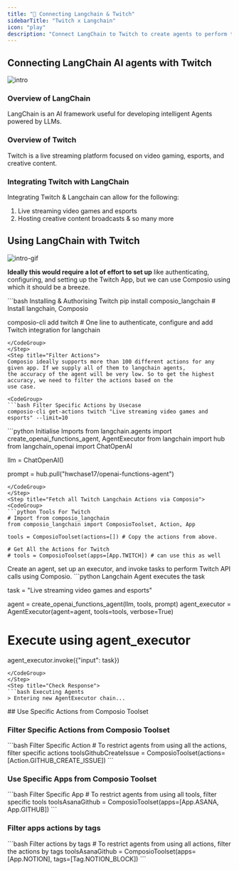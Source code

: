```yaml
---
title: "🚀 Connecting Langchain & Twitch"
sidebarTitle: "Twitch x Langchain"
icon: "play"
description: "Connect LangChain to Twitch to create agents to perform tasks using natural language"
---
```


## Connecting LangChain AI agents with Twitch
![intro](/media/intro.jpg)

### Overview of LangChain

LangChain is an AI framework useful for developing intelligent Agents powered by LLMs.

### Overview of Twitch

Twitch is a live streaming platform focused on video gaming, esports, and creative content.

### Integrating Twitch with LangChain

Integrating Twitch & Langchain can allow for the following:

1. Live streaming video games and esports
2. Hosting creative content broadcasts
& so many more

## Using LangChain with Twitch
![intro-gif](/media/intro.gif)
<Steps>
<Step title="Setting Up the Environment">

**Ideally this would require a lot of effort to set up** like authenticating, configuring, and setting up the Twitch App, but we can use Composio using which it should be a breeze.

<CodeGroup>
```bash Installing & Authorising Twitch
pip install composio_langchain # Install langchain, Composio 

composio-cli add twitch # One line to authenticate, configure and add Twitch integration for langchain
```
</CodeGroup>
</Step>
<Step title="Filter Actions">
Composio ideally supports more than 100 different actions for any given app. If we supply all of them to langchain agents, 
the accuracy of the agent will be very low. So to get the highest accuracy, we need to filter the actions based on the 
use case.

<CodeGroup>
```bash Filter Specific Actions by Usecase
composio-cli get-actions twitch "Live streaming video games and esports" --limit=10
```
</CodeGroup>

</Step>
<Step title="Import Base Packages">

<CodeGroup>
```python Initialise Imports
from langchain.agents import create_openai_functions_agent, AgentExecutor
from langchain import hub
from langchain_openai import ChatOpenAI


llm = ChatOpenAI()

prompt = hub.pull("hwchase17/openai-functions-agent")
```
</CodeGroup>
</Step>
<Step title="Fetch all Twitch Langchain Actions via Composio">
<CodeGroup>
```python Tools For Twitch
# Import from composio_langchain
from composio_langchain import ComposioToolset, Action, App

tools = ComposioToolset(actions=[]) # Copy the actions from above. 

# Get All the Actions for Twitch
# tools = ComposioToolset(apps=[App.TWITCH]) # can use this as well
```
</CodeGroup>
</Step>
<Step title="Execute the Agent">
Create an agent, set up an executor, and invoke tasks to perform Twitch API calls using Composio. 
<CodeGroup>
```python Langchain Agent executes the task

task = "Live streaming video games and esports"

agent = create_openai_functions_agent(llm, tools, prompt)
agent_executor = AgentExecutor(agent=agent, tools=tools, verbose=True)

# Execute using agent_executor
agent_executor.invoke({"input": task})
```
</CodeGroup>
</Step>
<Step title="Check Response">
```bash Executing Agents
> Entering new AgentExecutor chain...
```
</Step>
</Steps>
## Use Specific Actions from Composio Toolset

### Filter Specific Actions from Composio Toolset

<CodeGroup>
```bash Filter Specific Action
# To restrict agents from using all the actions, filter specific actions
toolsGithubCreateIssue = ComposioToolset(actions=[Action.GITHUB_CREATE_ISSUE])
```
</CodeGroup>

### Use Specific Apps from Composio Toolset
<CodeGroup>
```bash Filter Specific App
# To restrict agents from using all tools, filter specific tools
toolsAsanaGithub = ComposioToolset(apps=[App.ASANA, App.GITHUB])
```
</CodeGroup>

### Filter apps actions by tags 
<CodeGroup>
```bash Filter actions by tags
# To restrict agents from using all actions, filter the actions by tags
toolsAsanaGithub = ComposioToolset(apps=[App.NOTION], tags=[Tag.NOTION_BLOCK])
```
</CodeGroup>

